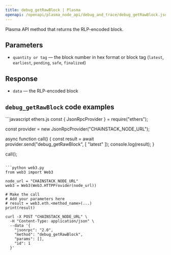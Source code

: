 ```yaml
---
title: debug_getRawBlock | Plasma
openapi: /openapi/plasma_node_api/debug_and_trace/debug_getRawBlock.json POST /be84184cd12967be5a65d06651c60085
---
```


Plasma API method that returns the RLP-encoded block.

## Parameters

* `quantity or tag` — the block number in hex format or block tag (`latest`, `earliest`, `pending`, `safe`, `finalized`)

## Response

* `data` — the RLP-encoded block

## `debug_getRawBlock` code examples

<CodeGroup>
```javascript ethers.js
const { JsonRpcProvider } = require("ethers");

const provider = new JsonRpcProvider("CHAINSTACK_NODE_URL");

async function call() {
  const result = await provider.send("debug_getRawBlock", [
    "latest"
  ]);
  console.log(result);
}

call();
```

```python web3.py
from web3 import Web3

node_url = "CHAINSTACK_NODE_URL"
web3 = Web3(Web3.HTTPProvider(node_url))

# Make the call
# Add your parameters here
# result = web3.eth.<method_name>(...)
print(result)
```

```shell cURL
curl -X POST "CHAINSTACK_NODE_URL" \
  -H "Content-Type: application/json" \
  --data '{
    "jsonrpc": "2.0",
    "method": "debug_getRawBlock",
    "params": [],
    "id": 1
  }'
```
</CodeGroup>
